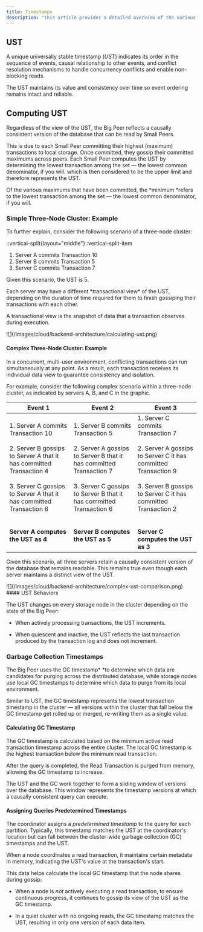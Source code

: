 ```yaml
---
title: Timestamps
description: "This article provides a detailed overview of the various timestamps the Big Peer uses to enforce causal consistency and high availability."
---
```



## UST

A unique universally stable timestamp (*UST*) indicates its order in the sequence of events, causal relationship to other events, and conflict resolution mechanisms to handle concurrency conflicts and enable non-blocking reads.

The UST maintains its value and consistency over time so event ordering remains intact and reliable. 

## Computing UST

Regardless of the view of the UST, the Big Peer reflects a causally consistent version of the database that can be read by Small Peers.

This is due to each Small Peer committing their highest (maximum) transactions to local storage. Once committed, they gossip their committed maximums across peers. Each Small Peer computes the UST by determining the lowest transaction among the set — the lowest common denominator, if you will. which is then considered to be the upper limit and therefore represents the UST. 

<Info>
Of the various maximums that have been committed, the *minimum *refers to the lowest transaction among the set — the lowest common denominator, if you will.
</Info>


### Simple Three-Node Cluster: Example

To further explain, consider the following scenario of a three-node cluster:

::vertical-split{layout="middle"}
:vertical-split-item
1. Server A commits Transaction 10
2. Server B commits Transaction 5
3. Server C commits Transaction 7

Given this scenario, the UST is 5.

<Info>
Each server may have a different *transactional view* of the UST, depending on the duration of time required for them to finish gossiping their transactions with each other.

A transactional view is the snapshot of data that a transaction observes during execution.
</Info>

<Frame>
  ![](/images/cloud/backend-architecture/calculating-ust.png)
</Frame>

#### Complex Three-Node Cluster: Example

In a concurrent, multi-user environment, conflicting transactions can run simultaneously at any point. As a result, each transaction receives its individual data view to guarantee consistency and isolation.

For example, consider the following complex scenario within a three-node cluster, as indicated by servers A, B, and C in the graphic.

| **Event 1** | **Event 2** | **Event 3** |
| --- | --- | --- |
| 1.  Server A commits Transaction 10 <br/>    <br/>2.  Server B gossips to Server A that it has committed Transaction 4 <br/>    <br/>3.  Server C gossips to Server A that it has committed Transaction 6<br/>    <br/><br/>**Server A computes the UST as 4** | 1.  Server B commits Transaction 5<br/>    <br/>2.  Server A gossips to Server B that it has committed Transaction 7<br/>    <br/>3.  Server C gossips to Server B that it has committed Transaction 6<br/>    <br/><br/>**Server B computes the UST as 5** | 1.  Server C commits Transaction 7<br/>    <br/>2.  Server A gossips to Server C it has committed Transaction 9<br/>    <br/>3.  Server B gossips to Server C it has committed Transaction 2<br/>    <br/><br/>**Server C computes the UST as 3** |

Given this scenario, all three servers retain a causally consistent version of the database that remains readable. This remains true even though each server maintains a distinct view of the UST.

<Frame>
  ![](/images/cloud/backend-architecture/complex-ust-comparison.png)
</Frame>
#### UST Behaviors

The UST changes on every storage node in the cluster depending on the state of the Big Peer:

- When actively processing transactions, the UST increments.

- When quiescent and inactive, the UST reflects the last transaction produced by the transaction log and does not increment. 

### Garbage Collection Timestamps

The Big Peer uses the GC timestamp* *to determine which data are candidates for purging across the distributed database, while storage nodes use local GC timestamps to determine which data to purge from its local environment.

Similar to UST, the GC timestamp represents the lowest transaction timestamp in the cluster — all versions within the cluster that fall below the GC timestamp get rolled up or merged, re-writing them as a single value.

#### Calculating GC Timestamp

The GC timestamp is calculated based on the minimum active read transaction timestamp across the entire cluster. The local GC timestamp is the highest transaction below the minimum read transaction.

After the query is completed, the Read Transaction is purged from memory, allowing the GC timestamp to increase.

The UST and the GC work together to form a sliding window of versions over the database. This window represents the timestamp versions at which a causally consistent query can execute.

#### Assigning Queries Predetermined Timestamps

The coordinator assigns a *predetermined timestamp* to the query for each partition. Typically, this timestamp matches the UST at the coordinator's location but can fall between the cluster-wide garbage collection (GC) timestamps and the UST.

When a node coordinates a read transaction, it maintains certain metadata in memory, indicating the UST's value at the transaction's start.

This data helps calculate the local GC timestamp that the node shares during gossip:

- When a node is *not* actively executing a read transaction, to ensure continuous progress, it continues to gossip its view of the UST as the GC timestamp.

- In a quiet cluster with no ongoing reads, the GC timestamp matches the UST, resulting in only one version of each data item.

